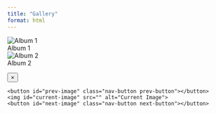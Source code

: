```yaml
---
title: "Gallery"
format: html
---
```

<body>
<div class="gallery-grid">

<!-- Album 1 -->
<div class="album-thumbnail" data-album="album1">
  <img src="thumbnails/nova.jpg" alt="Album 1">
  <div class="album-overlay">
<div class="album-title">Album 1</div>
  </div>
</div>

<!-- Album2 -->
<div class="album-thumbnail" data-album="album1">
  <img src="thumbnails/nova.jpg" alt="Album 2">
  <div class="album-overlay">
<div class="album-title">Album 2</div>
  </div>
</div>

  <!-- Add more album thumbnails as needed -->
</div>

<div id="fullscreen-gallery" class="fullscreen-gallery">
  <button id="close-gallery" class="close-button">&times;</button>
  <div class="gallery-content">
    <button id="prev-image" class="nav-button prev-button"></button>
    <img id="current-image" src="" alt="Current Image">
    <button id="next-image" class="nav-button next-button"></button>
  </div>
</div>

<script src="gallery.js"></script>
</body>